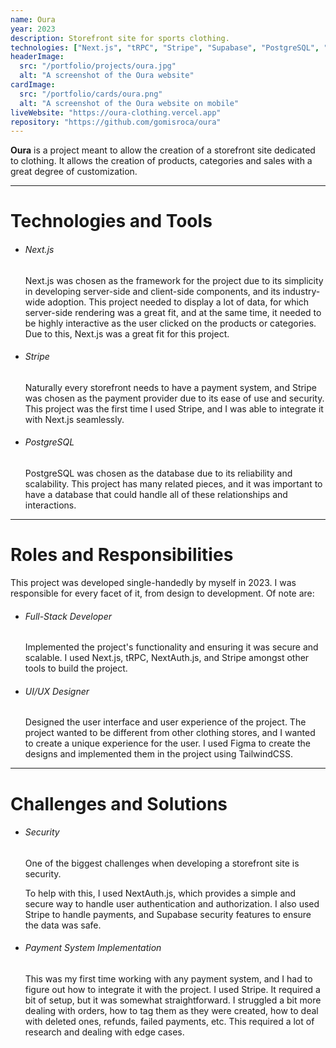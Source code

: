 ```yaml
---
name: Oura
year: 2023
description: Storefront site for sports clothing.
technologies: ["Next.js", "tRPC", "Stripe", "Supabase", "PostgreSQL", "Vercel"]
headerImage:
  src: "/portfolio/projects/oura.jpg"
  alt: "A screenshot of the Oura website"
cardImage:
  src: "/portfolio/cards/oura.png"
  alt: "A screenshot of the Oura website on mobile"
liveWebsite: "https://oura-clothing.vercel.app"
repository: "https://github.com/gomisroca/oura"
---
```


<strong>Oura</strong> is a project meant to allow the creation of a storefront
site dedicated to clothing. It allows the creation of products, categories and
sales with a great degree of customization.

<hr />

<h1 class="text-2xl">Technologies and Tools</h1>
<ul>
  <li>
    <h6 className="text-lg font-semibold">Next.js</h6>
    <p>
      Next.js was chosen as the framework for the project due to its simplicity
      in developing server-side and client-side components, and its
      industry-wide adoption. This project needed to display a lot of data, for
      which server-side rendering was a great fit, and at the same time, it
      needed to be highly interactive as the user clicked on the products or
      categories. Due to this, Next.js was a great fit for this project.
    </p>
  </li>
  <li>
    <h6 className="text-lg font-semibold">Stripe</h6>
    <p>
      Naturally every storefront needs to have a payment system, and Stripe was
      chosen as the payment provider due to its ease of use and security. This
      project was the first time I used Stripe, and I was able to integrate it
      with Next.js seamlessly.
    </p>
  </li>
  <li>
    <h6 className="text-lg font-semibold">PostgreSQL</h6>
    <p>
      PostgreSQL was chosen as the database due to its reliability and
      scalability. This project has many related pieces, and it was important to
      have a database that could handle all of these relationships and
      interactions.
    </p>
  </li>
</ul>

<hr />

<h1 class="text-2xl">Roles and Responsibilities</h1>
This project was developed single-handedly by myself in 2023. I was responsible
for every facet of it, from design to development. Of note are:
<ul>
  <li>
    <h6 className="text-lg font-semibold">Full-Stack Developer</h6>
    <p>
      Implemented the project's functionality and ensuring it was secure and
      scalable. I used Next.js, tRPC, NextAuth.js, and Stripe amongst other
      tools to build the project.
    </p>
  </li>
  <li>
    <h6 className="text-lg font-semibold">UI/UX Designer</h6>
    <p>
      Designed the user interface and user experience of the project. The
      project wanted to be different from other clothing stores, and I wanted to
      create a unique experience for the user. I used Figma to create the
      designs and implemented them in the project using TailwindCSS.
    </p>
  </li>
</ul>

<hr />

<h1 class="text-2xl">Challenges and Solutions</h1>
<ul>
  <li>
    <h6 className="text-lg font-semibold">Security</h6>
    <p>
      One of the biggest challenges when developing a storefront site is
      security.
    </p>
    <p>
      To help with this, I used NextAuth.js, which provides a simple and secure
      way to handle user authentication and authorization. I also used Stripe to
      handle payments, and Supabase security features to ensure the data was
      safe.
    </p>
  </li>
  <li>
    <h6 className="text-lg font-semibold">Payment System Implementation</h6>
    <p>
      This was my first time working with any payment system, and I had to
      figure out how to integrate it with the project. I used Stripe. It
      required a bit of setup, but it was somewhat straightforward. I struggled
      a bit more dealing with orders, how to tag them as they were created, how
      to deal with deleted ones, refunds, failed payments, etc. This required a
      lot of research and dealing with edge cases.
    </p>
  </li>
</ul>
